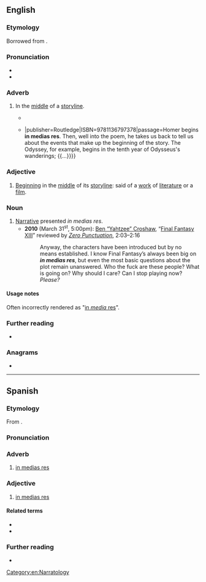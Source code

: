 ==English==

===Etymology===
Borrowed from {{bor|en|la|[[in]] [[mediās]] [[rēs]]|lit=into the middle of things}}.

===Pronunciation===
* {{IPA|en|/ɪn ˌmiːdɪəs ˈɹeɪz/}}
* {{audio|en|LL-Q1860 (eng)-Vealhurl-in medias res.wav|Audio (Southern England)}}

===Adverb===
{{en-adv|-|head=in medias res}}

# In the [[middle]] of a [[storyline]].
#: {{syn|en|in-between}}
#: {{coordinate terms|en|ab ovo}}
#: {{ux|en|This novel begins '''in medias res'''.}}
#* {{quote-book|en|year=2008|author=Don Gifford|author2=Robert J. Seidman|title=Ulysses Annotated: Notes for James Joyce's Ulysses|publisher=University of California Press|ISBN=9780520253971|page=2|passage=As in a good epic, Ulysses begins '''in medias res''' and fills us in on Stephen's life since the end of ''A Portrait of the Artist as a Young Man'' by flashback; and by the flashback of memory we are given the story of Molly's and Bloom's lives.}}
#* {{quote-book|en|year=2012|author=H. David Brumble|title=Classical Myths and Legends in the Middle Ages and Renaissance{{...|: A Dictionary of Allegorical Meanings}}|publisher=Routledge|ISBN=9781136797378|passage=Homer begins '''in medias res'''. Then, well into the poem, he takes us back to tell us about the events that make up the beginning of the story. The Odyssey, for example, begins in the tenth year of Odysseus's wanderings; {{...}}}}

===Adjective===
{{en-adj|-|head=in medias res}}

# [[begin|Beginning]] in the [[middle]] of its [[storyline]]: said of a [[work]] of [[literature]] or a [[film]].
#: {{ux|en|Although not strictly '''in medias res''', the film uses flashbacks extensively.}}

===Noun===
{{en-noun|-|head=in medias res}}

# [[narrative|Narrative]] presented ''in medias res''.
#* '''2010''' (March 31<sup>st</sup>, 5:00pm): <span class="plainlinks">[https://web.archive.org/web/20200127051219/http://www.escapistmagazine.com/profiles/view/Yahtzee%20Croshaw Ben “Yahtzee” Croshaw], “[https://web.archive.org/web/20130420020848/http://www.escapistmagazine.com/videos/view/zero-punctuation/1569-Final-Fantasy-XIII Final Fantasy XIII]” reviewed by ''[http://www.escapistmagazine.com/videos/view/zero-punctuation Zero Punctuation]''</span>, 2:03–2:16
#*: Anyway, the characters have been introduced but by no means established. I know Final Fantasy’s always been big on '''''in medias res''''', but even the most basic questions about the plot remain unanswered. Who the fuck are these people? What is going on? Why should I care? Can I stop playing now? ''Please?''

====Usage notes====
Often incorrectly rendered as "[[in media res|in ''media'' res]]".

===Further reading===
* {{pedia}}

===Anagrams===
* {{anagrams|en|a=adeeiimnrss|sideramines}}

[[Category:en:Narratology]]

----

==Spanish==
{{wikipedia|lang=es}}

===Etymology===
From {{bor|es|la|[[in]] [[medium|mediās]] [[rēs]]|lit=into the middle of things}}.

===Pronunciation===
{{es-IPA}}

===Adverb===
{{es-adv|head=in medias res}}

# [[#English|in medias res]]

===Adjective===
{{es-adj|head=in medias res|inv=1}}

# [[#English|in medias res]]

====Related terms====
* {{l|es|ab initio}}
* {{l|es|ab ovo}}

===Further reading===
* {{R:es:DRAE}}